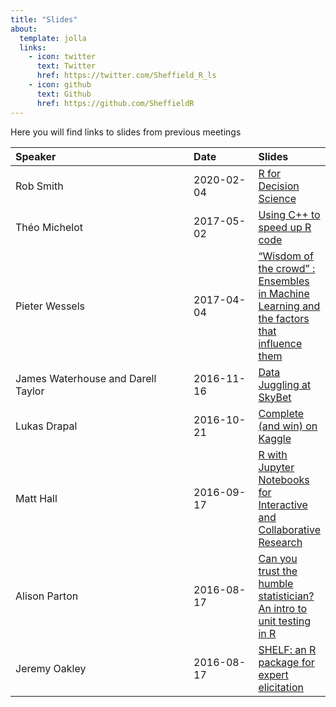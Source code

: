 ```yaml
---
title: "Slides"
about:
  template: jolla
  links:
    - icon: twitter
      text: Twitter
      href: https://twitter.com/Sheffield_R_ls
    - icon: github
      text: Github
      href: https://github.com/SheffieldR
---
```


Here you will find links to slides from previous meetings

| Speaker                            | Date        | Slides     |
|:-----------------------------------|:------------|:-----------|
| Rob Smith                          | 2020-02-04  | [R for Decision Science](/www/slides/2020_02_04_shiny_rob_smith.pdf) |
| Théo Michelot                      | 2017-05-02  | [Using C++ to speed up R code](/www/slides/2017-05-speed_up_r_with_cpp-theo-michelot.pdf) |
| Pieter Wessels                     | 2017-04-04  | ["Wisdom of the crowd" : Ensembles in Machine Learning and the factors that influence them](/www/slides/2017-04-ensembles-pieter-wessels.pdf) |
| James Waterhouse and Darell Taylor | 2016-11-16  | [Data Juggling at SkyBet](/www/slides/2016-12-data-juggling-james-waterhouse-darell-taylor.pdf) |
| Lukas Drapal                       | 2016-10-21  | [Complete (and win) on Kaggle](/www/slides/2016-11-kaggle-lukas-drapal.pdf) |
| Matt Hall                          | 2016-09-17  | [R with Jupyter Notebooks for Interactive and Collaborative Research](/www/slides/2016-10-jupyter-mathew-hall.pdf) |
| Alison Parton                      | 2016-08-17  | [Can you trust the humble statistician? An intro to unit testing in R](/www/slides/2016-09-unit-testing-alison-parton.pdf) |
| Jeremy Oakley                      | 2016-08-17  | [SHELF: an R package for expert elicitation](/www/slides/2016-09-shelf-jeremy-oakley.pdf) |
